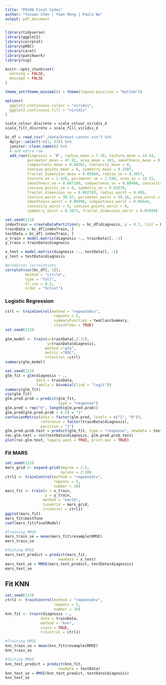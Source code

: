 ```yaml
---
title: "P8106 Final Codes"
author: "Yuxuan Chen | Yuan Meng | Paula Wu"
output: pdf_document
---
```


```r
library(tidyverse)
library(ggplot2)
library(corrplot)
library(pROC)
library(caret)
library(patchwork)
library(vip)

knitr::opts_chunk$set(
  warning = FALSE,
  message = FALSE
)

theme_set(theme_minimal() + theme(legend.position = "bottom"))

options(
  ggplot2.continuous.colour = "viridis",
  ggplot2.continuous.fill = "viridis"
)

scale_colour_discrete = scale_colour_viridis_d
scale_fill_discrete = scale_fill_viridis_d
```

```r
bc_df = read_csv("./data/breast-cancer.csv") %>% 
  dplyr::select(-c(1, 33)) %>% 
  janitor::clean_names() %>% 
  # add extra row
  add_row(diagnosis = 'B', radius_mean = 7.76, texture_mean = 24.54,
          perimeter_mean = 47.92, area_mean = 181, smoothness_mean = 0.05263,
          compactness_mean = 0.04362, concavity_mean = 0, 
          concave_points_mean = 0, symmetry_mean = 0.1587,
          fractal_dimension_mean = 0.05884, radius_se = 0.3857, 
          texture_se = 1.428, perimeter_se = 2.548, area_se = 19.15,
          smoothness_se = 0.007189, compactness_se = 0.00466, concavity_se = 0,
          concave_points_se = 0, symmetry_se = 0.02676, 
          fractal_dimension_se = 0.002783, radius_worst = 9.456, 
          texture_worst = 30.37, perimeter_worst = 59.16, area_worst = 268.6,
          smoothness_worst = 0.08996, compactness_worst = 0.06444,
          concavity_worst = 0, concave_points_worst = 0, 
          symmetry_worst = 0.2871, fractal_dimension_worst = 0.07039) 
```

```r
set.seed(123)
indexTrain = createDataPartition(y = bc_df$diagnosis, p = 0.7, list = FALSE)
trainData = bc_df[indexTrain, ]
testData = bc_df[-indexTrain, ]
x_train = model.matrix(diagnosis ~., trainData)[, -1]
y_train = trainData$diagnosis

x_test = model.matrix(diagnosis ~., testData)[, -1]
y_test = testData$diagnosis
```


```r
#predictor correlations
corrplot(cor(bc_df[,-1]),
         method = "circle",
         type = "full",
         tl.cex = 0.5,
         order = "hclust")
```

### Logistic Regression
```r
ctrl <- trainControl(method = "repeatedcv",
                      repeats = 5,
                      summaryFunction = twoClassSummary,
                      classProbs = TRUE)
set.seed(123)
           
glm_model <- train(x=trainData[,2:31],
                   y=trainData$diagnosis,
                  method ="glm",
                  metric ="ROC",
                  trControl =ctrl)
summary(glm_model)
```

```r
set.seed(123)
glm_fit = glm(diagnosis ~ .,
              data = trainData,
              family = binomial(link = "logit"))
summary(glm_fit)
vip(glm_fit)
glm.pred.prob = predict(glm_fit, 
                        type = "response")
glm.pred = rep("0", length(glm.pred.prob))
glm.pred[glm.pred.prob > 0.5] = "1"
confusionMatrix(data = factor(glm.pred, levels = c("1", "0")),
                reference = factor(trainData$diagnosis),
                positive = "1")
glm.pred.prob.test = predict(glm_fit, type = "response", newdata = testData)
roc.glm.test = roc(testData$diagnosis, glm.pred.prob.test)
plot(roc.glm.test, legacy.axes = TRUE, print.auc = TRUE)

```

### Fit MARS 
```r
set.seed(123)
mars_grid <- expand.grid(degree = 1:5, 
                         nprune = 2:20)
ctrl1 <- trainControl(method = "repeatedcv",
                      repeats = 5,
                      number = 10)
mars_fit <- train(x = x_train, 
                  y = y_train,
                 method = "earth",
                 tuneGrid = mars_grid,
                 trControl = ctrl1)
ggplot(mars_fit)
mars_fit$bestTune
coef(mars_fit$finalModel)
```


```r
#Training RMSE 
mars_train_se = mean(mars_fit$resample$RMSE) 
mars_train_se

#Testing RMSE 
mars_test_predict = predict(mars_fit,
                        newdata = x_test)
mars_test_se = RMSE(mars_test_predict, testData$diagnosis)
mars_test_se
```

## Fit KNN

```r
set.seed(123)
ctrl1 <- trainControl(method = "repeatedcv",
                      repeats = 5,
                      number = 10)
knn_fit <- train(diagnosis ~., 
                data = trainData, 
                method = "knn",
                scale = TRUE,
                trControl = ctrl1)

#Training RMSE 
knn_train_se = mean(knn_fit$resample$RMSE) 
knn_train_se

#Testing RMSE 
knn_test_predict = predict(knn_fit,
                        newdata = testData)
knn_test_se = RMSE(knn_test_predict, testData$diagnosis)
knn_test_se
```


